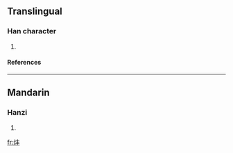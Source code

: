 ==Translingual==
===Han character===
{{Han char|rn=86|rad=火|as=04|sn=8|four=|canj=火手十 (FQJ)}}
# {{defn|Han|sort=火04}}
====References====
{{Han ref|kx=0667.150|dkj=18912|dj=1076.230|hdz=32191.020|uh=7090|ud=28816}}

----
==Mandarin==
===Hanzi===
{{cmn-hanzi|pin=[[pàng]] ([[pang4]])|wg=p'ang<sup>4</sup>}}
# {{defn|Mandarin}}

[[fr:炐]]
